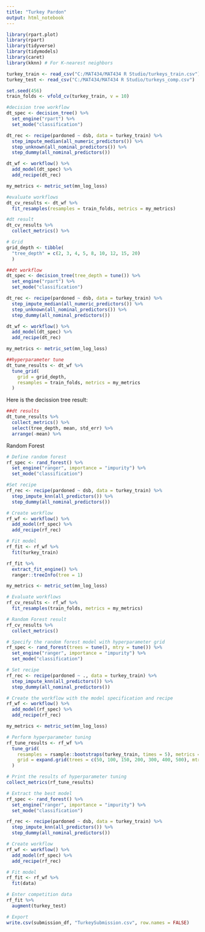 ```yaml
---
title: "Turkey Pardon"
output: html_notebook
---
```


```r
library(rpart.plot)
library(rpart)
library(tidyverse)
library(tidymodels)
library(caret)
library(kknn) # For K-nearest neighbors

turkey_train <- read_csv("C:/MAT434/MAT434 R Studio/turkeys_train.csv")
turkey_test <- read_csv("C:/MAT434/MAT434 R Studio/turkeys_comp.csv")

```

```r
set.seed(456)
train_folds <- vfold_cv(turkey_train, v = 10)
```

```r
#decision tree workflow
dt_spec <- decision_tree() %>%
  set_engine("rpart") %>%
  set_mode("classification")

dt_rec <- recipe(pardoned ~ dsb, data = turkey_train) %>%
  step_impute_median(all_numeric_predictors()) %>%
  step_unknown(all_nominal_predictors()) %>%
  step_dummy(all_nominal_predictors())

dt_wf <- workflow() %>%
  add_model(dt_spec) %>%
  add_recipe(dt_rec)

my_metrics <- metric_set(mn_log_loss)

#evaluate workflows
dt_cv_results <- dt_wf %>%
  fit_resamples(resamples = train_folds, metrics = my_metrics)
```

```r
#dt result
dt_cv_results %>%
  collect_metrics() %>%
```

```r
# Grid
grid_depth <- tibble(
  "tree_depth" = c(2, 3, 4, 5, 8, 10, 12, 15, 20)
  )
```

```r
##dt workflow
dt_spec <- decision_tree(tree_depth = tune()) %>%
  set_engine("rpart") %>%
  set_mode("classification")

dt_rec <- recipe(pardoned ~ dsb, data = turkey_train) %>%
  step_impute_median(all_numeric_predictors()) %>%
  step_unknown(all_nominal_predictors()) %>%
  step_dummy(all_nominal_predictors())

dt_wf <- workflow() %>%
  add_model(dt_spec) %>%
  add_recipe(dt_rec)

my_metrics <- metric_set(mn_log_loss)

##hyperparameter tune
dt_tune_results <- dt_wf %>%
  tune_grid(
    grid = grid_depth,
    resamples = train_folds, metrics = my_metrics
  )
```


Here is the decission tree result:
```r
##dt results
dt_tune_results %>%
  collect_metrics() %>%
  select(tree_depth, mean, std_err) %>%
  arrange(-mean) %>%
```

Random Forest
```r
# Define random forest
rf_spec <- rand_forest() %>%
  set_engine("ranger", importance = "impurity") %>%
  set_mode("classification")

#Set recipe
rf_rec <- recipe(pardoned ~ dsb, data = turkey_train) %>%
  step_impute_knn(all_predictors()) %>%
  step_dummy(all_nominal_predictors())

# Create workflow
rf_wf <- workflow() %>%
  add_model(rf_spec) %>%
  add_recipe(rf_rec)

# Fit model
rf_fit <- rf_wf %>%
  fit(turkey_train)

rf_fit %>%
  extract_fit_engine() %>%
  ranger::treeInfo(tree = 1)

my_metrics <- metric_set(mn_log_loss)

# Evaluate workflows
rf_cv_results <- rf_wf %>%
  fit_resamples(train_folds, metrics = my_metrics)
```

```r
# Random Forest result
rf_cv_results %>%
  collect_metrics() 
```


```r
# Specify the random forest model with hyperparameter grid
rf_spec <- rand_forest(trees = tune(), mtry = tune()) %>%
  set_engine("ranger", importance = "impurity") %>%
  set_mode("classification")

# Set recipe
rf_rec <- recipe(pardoned ~ ., data = turkey_train) %>%
  step_impute_knn(all_predictors()) %>%
  step_dummy(all_nominal_predictors())

# Create the workflow with the model specification and recipe
rf_wf <- workflow() %>%
  add_model(rf_spec) %>%
  add_recipe(rf_rec)

my_metrics <- metric_set(mn_log_loss)

# Perform hyperparameter tuning
rf_tune_results <- rf_wf %>%
  tune_grid(
    resamples = rsample::bootstraps(turkey_train, times = 5), metrics = my_metrics,
    grid = expand.grid(trees = c(50, 100, 150, 200, 300, 400, 500), mtry = c(2, 4, 6, 8))
  )

# Print the results of hyperparameter tuning
collect_metrics(rf_tune_results)
```


```r
# Extract the best model
rf_spec <- rand_forest() %>%
  set_engine("ranger", importance = "impurity") %>%
  set_mode("classification")

rf_rec <- recipe(pardoned ~ dsb, data = turkey_train) %>%
  step_impute_knn(all_predictors()) %>%
  step_dummy(all_nominal_predictors())

# Create workflow
rf_wf <- workflow() %>%
  add_model(rf_spec) %>%
  add_recipe(rf_rec)

# Fit model
rf_fit <- rf_wf %>%
  fit(data)

# Enter competition data
rf_fit %>%
  augment(turkey_test)

# Export
write.csv(submission_df, "TurkeySubmission.csv", row.names = FALSE)
```
